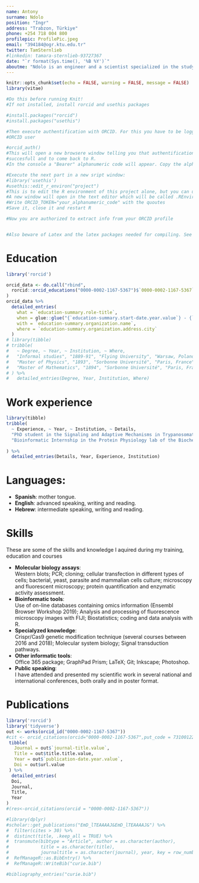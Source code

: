 ```yaml
---
name: Antony
surname: Ndolo
position: "Ingr"
address: "Trabzon, Türkiye"
phone: +254 718 004 800
profilepic: ProfilePic.jpeg
email: "394184@ogr.ktu.edu.tr"
twitter: TamSternlieb
#linkedin: tamara-sternlieb-93727367
date: "`r format(Sys.time(), '%B %Y')`"
aboutme: "Ndolo is an engineer and a scientist specialized in the study of noise mitigation communicaiton system."
---
```


```r
knitr::opts_chunk$set(echo = FALSE, warning = FALSE, message = FALSE)
library(vitae)
```

```r
#Do this before running Knit!
#If not installed, install rorcid and usethis packages

#install.packages("rorcid")
#install.packages("usethis")

#Then execute authentification with ORCID. For this you have to be logged in
#ORCID user

#orcid_auth()
#This will open a new browsere window telling you that authentification was
#succesfull and to come back to R.
#In the console a "Bearer" alphanumeric code will appear. Copy the alphanumeric code and have it close by

#Execute the next part in a new sript window:
#library('usethis')
#usethis::edit_r_environ("project")
#This is to edit the R environment of this project alone, but you can use "user" instead too
#A new window will open in the text editor which will be called .REnviron
#Write ORCID_TOKEN="your_alphanumeric_code" with the quoutes
#Save it, close it and restart R

#Now you are authorized to extract info from your ORCID profile


#Also beware of Latex and the latex packages needed for compiling. See https://yihui.org/tinytex/r/#debugging if you get any errors related to *.tex compiling 
```

# Education

```r
library('rorcid')

orcid_data <- do.call("rbind",
  rorcid::orcid_educations("0000-0002-1167-5367")$`0000-0002-1167-5367`$`affiliation-group`$summaries
)
orcid_data %>%
  detailed_entries(
    what = `education-summary.role-title`,
    when = glue::glue("{`education-summary.start-date.year.value`} - {`education-summary.end-date.year.value`}"),
    with = `education-summary.organization.name`,
    where = `education-summary.organization.address.city`
  )
# library(tibble)
# tribble(
#   ~ Degree, ~ Year, ~ Institution, ~ Where,
#   "Informal studies", "1889-91", "Flying University", "Warsaw, Poland",
#   "Master of Physics", "1893", "Sorbonne Université", "Paris, France",
#   "Master of Mathematics", "1894", "Sorbonne Université", "Paris, France"
# ) %>% 
#   detailed_entries(Degree, Year, Institution, Where)
```

# Work experience

```r
library(tibble)
tribble(
  ~ Experience, ~ Year, ~ Institution, ~ Details,
  "PhD student in the Signaling and Adaptive Mechanisms in Trypanosomatids lab", "2015-2020", "INGEBI-CONICET", "Evaluation of the role of adenosine nucleotides in the stress response pathways of *Trypanosoma cruzi*",
  "Bioinformatic Internship in the Protein Physiology lab of the Biochemistry department", "2012-2013", "Universidad de Buenos Aires", "Readapting a C++ script aimed to find repetitive motifs in protein sequences to Python",
  
) %>% 
  detailed_entries(Details, Year, Experience, Institution)
```
# Languages:
  
  * **Spanish**: mother tongue.
  * **English**: advanced speaking, writing and reading.
  * **Hebrew**: intermediate speaking, writing and reading.

# Skills
These are some of the skills and knowledge I aquired during my training, education and courses

  * **Molecular biology assays**:  
      Western blots; PCR; cloning; cellular transfection in different types of cells; bacterial, yeast, parasite and mammalian cells culture; microscopy and fluorescent microscopy; protein quantification and enzymatic activity assessment.
  * **Bioinformatic tools**:  
      Use of on-line databases containing omics information (Ensembl Browser Workshop 2019); Analysis and processing of fluorescence microscopy images with FIJI; Biostatistics; coding and data analysis with R.
  * **Specialyzed knowledge**:  
      Crispr/Cas9 genetic modification technique (several courses between 2016 and 2018);  Molecular system biology; Signal transduction pathways.
  * **Other informatic tools**:  
      Office 365 package; GraphPad Prism; LaTeX; Git; Inkscape; Photoshop.
  * **Public speaking**:  
      I  have attended and presented my scientific work in several national and international conferences, both orally and in poster format.
      
# Publications

```r
library('rorcid')
library('tidyverse')
out <- works(orcid_id("0000-0002-1167-5367")) 
#cit <- orcid_citations(orcid="0000-0002-1167-5367",put_code = 73100122)
 tibble(
   Journal = out$`journal-title.value`,
   Title = out$title.title.value,
   Year = out$`publication-date.year.value`,
   Doi = out$url.value
 ) %>% 
  detailed_entries(
  Doi,
  Journal,
  Title,
  Year
)
#(res<-orcid_citations(orcid = "0000-0002-1167-5367"))

#library(dplyr)
#scholar::get_publications("EmD_lTEAAAAJ&EmD_lTEAAAAJ&") %>% 
#  filter(cites > 30) %>% 
#  distinct(title, .keep_all = TRUE) %>%
#  transmute(bibtype = "Article", author = as.character(author),
#            title = as.character(title),
#            journaltitle = as.character(journal), year, key = row_number()) %>% 
#  RefManageR::as.BibEntry() %>% 
#  RefManageR::WriteBib("curie.bib")

#bibliography_entries("curie.bib")
```

